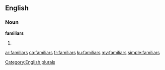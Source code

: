 ==English==

===Noun===
'''familiars'''

# {{plural of|familiar}}

[[Category:English plurals]]

[[ar:familiars]]
[[ca:familiars]]
[[fr:familiars]]
[[ku:familiars]]
[[my:familiars]]
[[simple:familiars]]